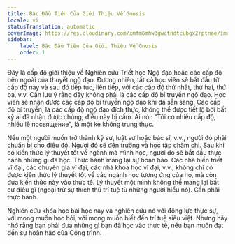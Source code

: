 ```yaml
---
title: Bậc Đầu Tiên Của Giới Thiệu Về Gnosis
locale: vi
statusTranslation: automatic
coverImage: https://res.cloudinary.com/xmfm6mhw3gwctndtcubgx2rptnae/image/upload/v1741354450/small_cover_introduccion_a_la_gnosis_57a3fc8d72.webp
sidebar:
    label: Bậc Đầu Tiên Của Giới Thiệu Về Gnosis
    order: 1
---
```

Đây là cấp độ giới thiệu về Nghiên cứu Triết học Ngộ đạo hoặc các cấp độ bên ngoài của thuyết ngộ đạo. Đương nhiên, tất cả học viên sẽ bắt đầu từ cấp độ này và sau đó tiếp tục, liên tiếp, với các cấp độ thứ nhất, thứ hai, thứ ba, v.v. Cần lưu ý rằng đây không phải là các cấp độ bí truyền ngộ đạo. Học viên sẽ nhận được các cấp độ bí truyền ngộ đạo khi đã sẵn sàng. Các cấp độ bí truyền, là các cấp độ ngộ đạo đích thực, không thể được tiết lộ bởi bất kỳ ai đã nhận được chúng; điều này bị cấm. Ai nói: "Tôi có nhiều cấp độ, nhiều lễ посвящение", là một kẻ không trung thực.

Nếu một người muốn trở thành kỹ sư, luật sư hoặc bác sĩ, v.v., người đó phải chuẩn bị cho điều đó. Người đó sẽ đến trường và học tập chăm chỉ. Sau khi có kiến thức lý thuyết tốt về ngành mà mình học, người đó sẽ bắt đầu thực hành những gì đã học. Thực hành mang lại sự hoàn hảo. Các nhà hiền triết vĩ đại, các chuyên gia vĩ đại, các nhà khoa học vĩ đại, v.v., không chỉ có được kiến thức lý thuyết tốt về các ngành học tương ứng của họ, mà còn đưa kiến thức này vào thực tế. Lý thuyết một mình không thể mang lại bất cứ điều gì (ngoại trừ sự thích thú trí tuệ từ những người hiểu nó). Cần phải thực hành.

Nghiên cứu khóa học bài học này và nghiên cứu nó với động lực thực sự, với mong muốn học hỏi, với mong muốn biết đến trí tuệ siêu việt. Nhưng hãy nhớ rằng bạn phải đưa những gì bạn đã học vào thực tế, nếu bạn muốn đạt đến sự hoàn hảo của Công trình.
